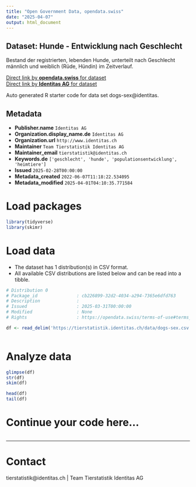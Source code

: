 ```yaml
---
title: "Open Government Data, opendata.swiss"
date: "2025-04-07"
output: html_document
---
```


## Dataset: Hunde - Entwicklung nach Geschlecht

Bestand der registrierten, lebenden Hunde, unterteilt nach Geschlecht männlich und weiblich (Rüde, Hündin) im Zeitverlauf. 

[Direct link by **opendata.swiss** for dataset](https://opendata.swiss/de/dataset/hunde-entwicklung-nach-geschlecht)<br>
[Direct link by **Identitas AG** for dataset](https://tierstatistik.identitas.ch/)

Auto generated R starter code for data set dogs-sex@identitas.

## Metadata

- **Publisher.name** `Identitas AG`
- **Organization.display_name.de** `Identitas AG`
- **Organization.url** `http://www.identitas.ch`
- **Maintainer** `Team Tierstatistik Identitas AG`
- **Maintainer_email** `tierstatistik@identitas.ch`
- **Keywords.de** `['geschlecht', 'hunde', 'populationsentwicklung', 'heimtiere']`
- **Issued** `2025-02-28T00:00:00`
- **Metadata_created** `2022-06-07T11:18:22.534095`
- **Metadata_modified** `2025-04-01T04:10:35.771584`


# Load packages

```r

library(tidyverse)
library(skimr)

```

# Load data

-   The dataset has 1 distribution(s) in CSV format.
-   All available CSV distributions are listed below and can be read into a tibble.

```r

# Distribution 0
# Package_id               : cb226899-32d2-4034-a294-7365e6dfd763
# Description              : 
# Issued                   : 2025-03-31T00:00:00
# Modified                 : None
# Rights                   : https://opendata.swiss/terms-of-use#terms_by

df <- read_delim('https://tierstatistik.identitas.ch/data/dogs-sex.csv')



```

# Analyze data

```r

glimpse(df)
str(df)
skim(df)

head(df)
tail(df)

```

# Continue your code here...

```r

```

------------------------------------------------------------------------

# Contact

tierstatistik@identitas.ch | Team Tierstatistik Identitas AG
